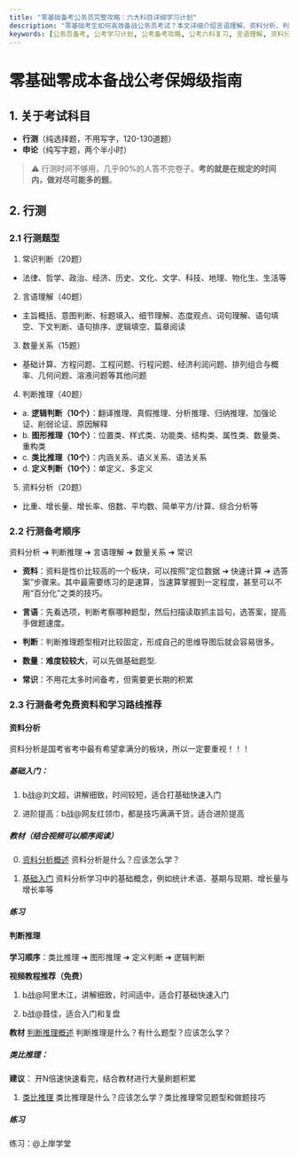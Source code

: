 ```yaml
---
title: "零基础备考公务员完整攻略：六大科目详细学习计划"
description: "零基础考生如何高效备战公务员考试？本文详细介绍言语理解、资料分析、判断推理、常识、数量关系、申论六大科目的每日学习计划、做题技巧和复习方法，助您科学备考、提高效率。"
keywords: [公务员备考, 公考学习计划, 公考备考攻略, 公考六科复习, 言语理解, 资料分析, 判断推理, 行测备考, 申论备考, 零基础考公]
---
```



# 零基础零成本备战公考保姆级指南

## 1. 关于考试科目
-  **行测**（纯选择题，不用写字，120-130道题）
- **申论**（纯写字题，两个半小时）

> ⚠️ 行测时间不够用，几乎90%的人答不完卷子。**考的就是在规定的时间内，做对尽可能多的题**。

## 2. 行测
### 2.1 行测题型
1. 常识判断（20题）
- 法律、哲学、政治、经济、历史、文化、文学、科技、地理、物化生、生活等

2. 言语理解（40题）
- 主旨概括、意图判断、标题填入、细节理解、态度观点、词句理解、语句填空、下文判断、语句排序、逻辑填空、篇章阅读

3. 数量关系（15题）
- 基础计算、方程问题、工程问题、行程问题、经济利润问题、排列组合与概率、几何问题、溶液问题等其他问题

4. 判断推理（40题）
- a. **逻辑判断（10个）**：翻译推理、真假推理、分析推理、归纳推理、加强论证、削弱论证、原因解释
- b. **图形推理（10个）**：位置类、样式类、功能类、结构类、属性类、数量类、重构类
- c. **类比推理（10个）**：内涵关系、语义关系、语法关系
- d. **定义判断（10个）**：单定义、多定义

5. 资料分析（20题）
- 比重、增长量、增长率、倍数、平均数、简单平方/计算、综合分析等

### 2.2 行测备考顺序

资料分析 ➔ 判断推理 ➔ 言语理解 ➔ 数量关系 ➔ 常识

- **资料**：资料是性价比较高的一个板块，可以按照“定位数据 ➔ 快速计算 ➔ 选答案”步骤来。其中最需要练习的是速算，当速算掌握到一定程度，甚至可以不用“百分化”之类的技巧。

- **言语**：先看选项，判断考察哪种题型，然后扫描读取抓主旨句，选答案，提高手做题速度。

- **判断**：判断推理题型相对比较固定，形成自己的思维导图后就会容易很多。

- **数量**：**难度较较大**，可以先做基础题型.

- **常识**：不用花太多时间备考，但需要更长期的积累

### 2.3 行测备考免费资料和学习路线推荐

#### 资料分析
资料分析是国考省考中最有希望拿满分的板块，所以一定要重视！！！

##### 基础入门：
1. b战@刘文超，讲解细致，时间较短，适合打基础快速入门
<BilibiliVideo bvid="BV1f4411C7z5" />

2. 进阶提高：b战@网友红领巾，都是技巧满满干货，适合进阶提高
<BilibiliVideo bvid="BV1Xr4y1B7Ke" />


##### 教材（结合视频可以顺序阅读）
0. [资料分析概述](https://note.gongkaoshangan.com/material/prepare)
资料分析是什么？应该怎么学？

1. [基础入门](https://note.gongkaoshangan.com/material/basic)
资料分析学习中的基础概念，例如统计术语、基期与现期、增长量与增长率等

##### 练习
#### 判断推理
**学习顺序**：类比推理 ➔ 图形推理 ➔ 定义判断 ➔ 逻辑判断

**视频教程推荐（免费）**
1. b战@阿里木江，讲解细致，时间适中，适合打基础快速入门
<BilibiliVideo bvid="BV1zv41137cn" />

2. b战@聂佳，适合入门和复盘
<BilibiliVideo bvid="BV1MF411f7P8" />

**教材** 
[判断推理概述]()
判断推理是什么？有什么题型？应该怎么学？

##### 类比推理：
**建议**： 开N倍速快速看完，结合教材进行大量刷题积累



1. [类比推理](https://note.gongkaoshangan.com/material/logic/classify)
类比推理是什么？应该怎么学？类比推理常见题型和做题技巧

##### 练习

练习：@上岸学堂
